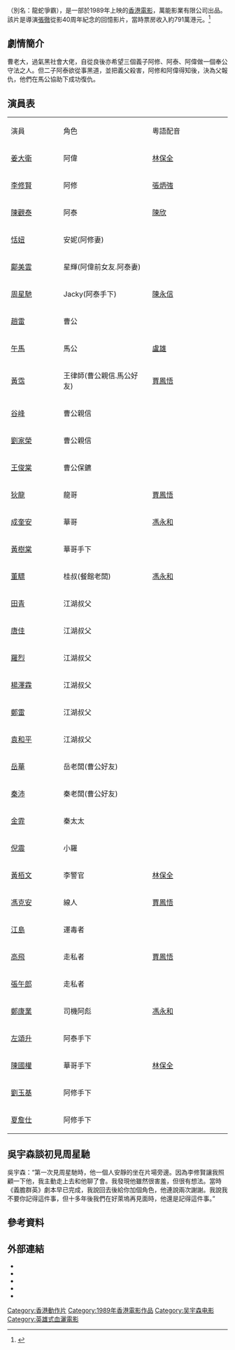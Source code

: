 {{Infobox Film
| color = #E6E6FA
| name           = 義膽群英
| original_name  = ''{{lang|en|Just Heroes}}''
| image          = Just Heroes DVD cover.jpg
| image_size     = 
| caption        = 電影DVD封面
| director       = [[吳宇森|吳宇森]]、[[午馬|午馬]]
| producer       = [[徐克|徐克]]
| producer_2     = 徐婉薇、李國安、邵靜儀
| writer         = [[倪匡|倪匡]]、[[侯志強|侯志強]]
| narrator       = 
| starring       = [[李修賢|李修賢]] <br> [[陳觀泰|陳觀泰]] <br> [[姜大衛|姜大衛]] <br> [[恬妞|恬妞]] <br> [[鄺美雲|鄺美雲]]<br> [[谷峰|谷峰]]  <br> [[周星馳|周星馳]] <br> [[倪震|倪震]] <br> [[午馬|午馬]] <br> [[黃霑|黃霑]]
| music          = [[戴樂民|戴樂民]]、[[黃霑|黃霑]]、[[周錦祥|周錦祥]]
| cinematography = 曹惠琪、爾冬隆
| editing        = 蔡雄
| studio         = 萬能影業有限公司
| distributor    = 金公主娛樂有限公司
| released       = 
  {{TWN}}：　{{film date|1989|9|9}}<br> 
  {{BHKG}}：　{{film date|1989|9|14}}<br> 
  {{FRA}}：{{start date|1999|7|23}}
| runtime        = 97 分鐘
| country        = {{BHKG}}
| language       = [[粵語|粵語]]
| budget         = 
| gross          = {{BHKG}}：HK$ 7,913,329<br>{{TWN}}：NT$ 6,040,690
| preceded_by    = 
| followed_by    = 
| website        = 
| amg_id         = 140251
| imdb_id        = tt0094351
}}
{{engname|《義膽群英》|''Just Heroes''}}（別名：龍蛇爭霸），是一部於1989年上映的[[香港電影|香港電影]]，萬能影業有限公司出品。該片是導演[[張徹|張徹]]從影40周年紀念的回憶影片，當時票房收入約791萬港元。<ref>{{Cite web |url=http://www.lcsd.gov.hk/CE/CulturalService/HKFA/hip/index.html |title=香港康樂及文化事務署網站 |accessdate=2008-01-08 |archive-date=2008-01-17 |archive-url=https://web.archive.org/web/20080117092431/http://www.lcsd.gov.hk/CE/CulturalService/HKFA/hip/index.html |dead-url=yes }}</ref>

==劇情簡介==
曹老大，過氣黑社會大佬，自從良後亦希望三個義子阿修、阿泰、阿偉做一個奉公守法之人。但二子阿泰欲從事黑道，並把義父殺害，阿修和阿偉得知後，決為父報仇，他們在馬公協助下成功復仇。

==演員表==
{|class="wikitable" style="width:50%"
|- style="background:cornflowerblue; color:white" align=center
|style="width:8%"|演員
|style="width:12%"|角色
|style="width:12%"|粵語配音
|-
|[[姜大衛|姜大衛]] || 阿偉|| [[林保全|林保全]]
|-
|[[李修賢|李修賢]] || 阿修|| [[張炳強|張炳強]]
|-
|[[陳觀泰|陳觀泰]] || 阿泰 ||[[陳欣_(配音員)|陳欣]]
|-
|[[恬妞|恬妞]] || 安妮(阿修妻)||
|-
|[[鄺美雲|鄺美雲]] || 星輝(阿偉前女友.阿泰妻)||
|-
|[[周星馳|周星馳]] || Jacky(阿泰手下) ||[[陳永信|陳永信]]
|-
|[[趙雷_(演員)|趙雷]] || 曹公||
|-
|[[午馬|午馬]] || 馬公 ||[[盧雄|盧雄]]
|-
|[[黃霑|黃霑]] || 王律師(曹公親信.馬公好友)||[[賈鳳悟|賈鳳悟]]
|-
|[[谷峰|谷峰]] || 曹公親信||
|-
|[[劉家榮|劉家榮]] || 曹公親信||
|-
|[[王俊棠|王俊棠]] || 曹公保鑣||
|-
|[[狄龍|狄龍]] || 龍哥||[[賈鳳悟|賈鳳悟]]
|-
|[[成奎安|成奎安]] || 華哥|| [[馮永和|馮永和]]
|-
|[[黃樹棠|黃樹棠]] || 華哥手下||
|-
|[[董驃|董驃]] || 桂叔(餐館老闆)|| [[馮永和|馮永和]]
|-
|[[田青|田青]] || 江湖叔父||
|-
|[[唐佳|唐佳]] || 江湖叔父||
|-
|[[羅烈|羅烈]] || 江湖叔父||
|-
|[[楊澤霖|楊澤霖]] || 江湖叔父||
|-
|[[鄭雷|鄭雷]] || 江湖叔父||
|-
|[[袁和平|袁和平]] || 江湖叔父||
|-
|[[岳華|岳華]] || 岳老闆(曹公好友)||
|-
|[[秦沛|秦沛]] || 秦老闆(曹公好友)||
|-
|[[金霏|金霏]] || 秦太太||
|-
|[[倪震|倪震]] || 小羅||
|-
|[[黃栢文|黃栢文]] || 李警官||[[林保全|林保全]]
|-
|[[馮克安|馮克安]] || 線人||[[賈鳳悟|賈鳳悟]]
|-
|[[江島|江島]] || 運毒者||
|-
|[[高飛_(演員)|高飛]] || 走私者||[[賈鳳悟|賈鳳悟]]
|-
|[[張午郎|張午郎]] || 走私者||
|-
|[[鄭康業|鄭康業]] || 司機阿彪||[[馮永和|馮永和]]
|-
|[[左頌升|左頌升]] || 阿泰手下||
|-
|[[陳國權|陳國權]] || 華哥手下||[[林保全|林保全]]
|-
|[[劉玉基|劉玉基]] || 阿修手下||
|-
|[[夏詹仕|夏詹仕]] || 阿修手下||
|}

== 吳宇森談初見周星馳 ==
吳宇森：“第一次見周星馳時，他一個人安靜的坐在片場旁邊。因為李修賢讓我照顧一下他，我主動走上去和他聊了會。我發現他雖然很害羞，但很有想法。當時《義膽群英》劇本早已完成，我說回去後給你加個角色，他連說兩次謝謝。我說我不要你記得這件事，但十多年後我們在好萊塢再見面時，他還是記得這件事。”

==參考資料==
<div class="references-small">
<references/>
</div>

== 外部連結 ==
*{{hkmdb title|7217}}
*{{Amg movie|140251}}
*{{douban|1299057}}
*{{rotten-tomatoes|just_heroes}}
*{{imdb title|0094351}}

{{吳宇森}}
{{張徹}}
{{周星馳}}
[[Category:香港動作片|Category:香港動作片]]
[[Category:1989年香港電影作品|Category:1989年香港電影作品]]
[[Category:吴宇森电影|Category:吴宇森电影]]
[[Category:英雄式血灑電影|Category:英雄式血灑電影]]
